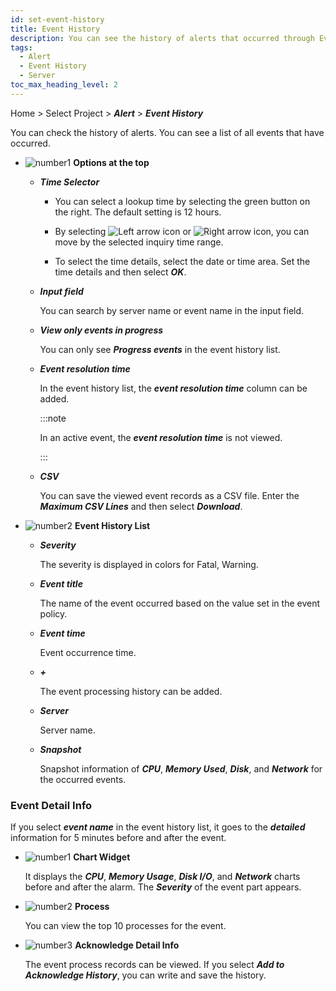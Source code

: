 ```yaml
---
id: set-event-history
title: Event History
description: You can see the history of alerts that occurred through Event History.
tags:
  - Alert
  - Event History
  - Server
toc_max_heading_level: 2
---
```


Home > Select Project > **_Alert_** > **_Event History_**

You can check the history of alerts. You can see a list of all events that have occurred. 

<ImgLang img='event-history-server.png' desc='Server event history'/>

- ![number1](/img/number-01.png) **Options at the top**

  - **_Time Selector_**

    - You can select a lookup time by selecting the green button on the right. The default setting is 12 hours.

    - By selecting ![Left arrow icon](/img/left-arrow.svg) or ![Right arrow icon](/img/right-arrow.svg), you can move by the selected inquiry time range.

    - To select the time details, select the date or time area. Set the time details and then select **_OK_**.

  - **_Input field_**  

    You can search by server name or event name in the input field.

  - **_View only events in progress_**

    You can only see **_Progress events_** in the event history list.

  - **_Event resolution time_**

    In the event history list, the **_event resolution time_** column can be added. 

    :::note

    In an active event, the **_event resolution time_** is not viewed.

    :::

  - **_CSV_**

    You can save the viewed event records as a CSV file. Enter the **_Maximum CSV Lines_** and then select **_Download_**.

- ![number2](/img/number-02.png) **Event History List**

  - **_Severity_**

    The severity is displayed in colors for <span class='vslow'>Fatal</span>, <span class='slow'>Warning</span>.

  - **_Event title_**  

    The name of the event occurred based on the value set in the event policy.

  - **_Event time_**  

    Event occurrence time.

  - **_+_** <Cmdname sid="sms_alert_acknowledge" className="uitext" /><ScrollToLink anchor='scrollTo-alert-acknowledge' />

    The event processing history can be added.

  - **_Server_**  

    Server name. 

  - **_Snapshot_**  

    Snapshot information of **_CPU_**, **_Memory Used_**, **_Disk_**, and **_Network_** for the occurred events. 

### Event Detail Info

If you select **_event name_** in the event history list, it goes to the **_detailed_** information for 5 minutes before and after the event.

<ImgLang img='server-event-detail.png' desc='Server Event Detail'/>

- ![number1](/img/number-01.png) **Chart Widget**

  It displays the **_CPU_**, **_Memory Usage_**, **_Disk I/O_**, and **_Network_** charts before and after the alarm. The **_Severity_** of the event part appears.

- ![number2](/img/number-02.png) **Process**

  You can view the top 10 processes for the event. 

- ![number3](/img/number-03.png) **Acknowledge Detail Info**

  The event process records can be viewed. If you select **_Add to Acknowledge History_**, you can write and save the history.
